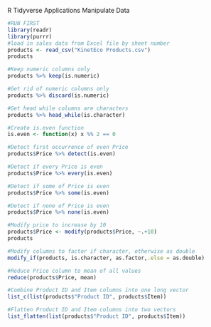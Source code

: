 R Tidyverse Applications
Manipulate Data

```r
#RUN FIRST
library(readr)
library(purrr)
#load in sales data from Excel file by sheet number
products <- read_csv("KinetEco Products.csv")
products
```

```r
#Keep numeric columns only
products %>% keep(is.numeric)
```

```r
#Get rid of numeric columns only
products %>% discard(is.numeric)
```

```r
#Get head while columns are characters
products %>% head_while(is.character)
```

```r
#Create is.even function
is.even <- function(x) x %% 2 == 0
```

```r
#Detect first occurrence of even Price
products$Price %>% detect(is.even)
```

```r
#Detect if every Price is even
products$Price %>% every(is.even)
```

```r
#Detect if some of Price is even
products$Price %>% some(is.even)
```

```r
#Detect if none of Price is even
products$Price %>% none(is.even)
```

```r
#Modify price to increase by 10
products$Price <- modify(products$Price, ~.+10)
products
```

```r
#Modify columns to factor if character, otherwise as double
modify_if(products, is.character, as.factor,.else = as.double)
```

```r
#Reduce Price column to mean of all values
reduce(products$Price, mean)
```

```r
#Combine Product ID and Item columns into one long vector
list_c(list(products$"Product ID", products$Item))
```

```r
#Flatten Product ID and Item columns into two vectors
list_flatten(list(products$"Product ID", products$Item))
```

